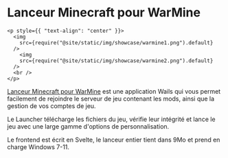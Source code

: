 # Lanceur Minecraft pour WarMine

```mdx-code-block
<p style={{ "text-align": "center" }}>
  <img
    src={require("@site/static/img/showcase/warmine1.png").default}
  />
    <img
    src={require("@site/static/img/showcase/warmine2.png").default}
  />
  <br />
</p>
```

[Lanceur Minecraft pour WarMine](https://warmine.ru/) est une application Wails qui vous permet facilement de rejoindre le serveur de jeu contenant les mods, ainsi que la gestion de vos comptes de jeu.

Le Launcher télécharge les fichiers du jeu, vérifie leur intégrité et lance le jeu avec une large gamme d'options de personnalisation.

Le frontend est écrit en Svelte, le lanceur entier tient dans 9Mo et prend en charge Windows 7-11.
